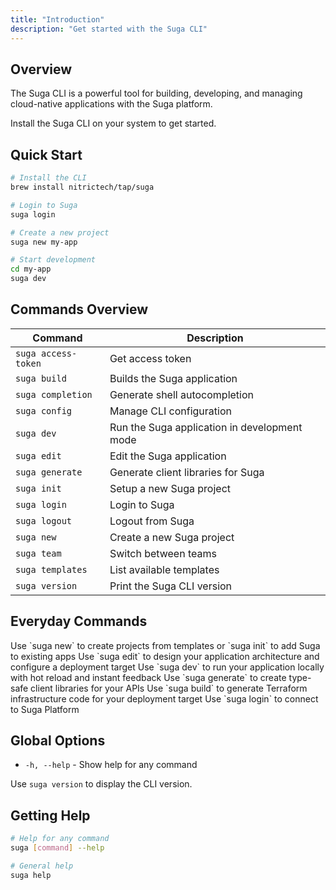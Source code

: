 ```yaml
---
title: "Introduction"
description: "Get started with the Suga CLI"
---
```


## Overview

The Suga CLI is a powerful tool for building, developing, and managing cloud-native applications with the Suga platform.

<Card title="Install Suga CLI" icon="download" href="/installation" horizontal>
  Install the Suga CLI on your system to get started.
</Card>

## Quick Start

```bash
# Install the CLI
brew install nitrictech/tap/suga

# Login to Suga
suga login

# Create a new project
suga new my-app

# Start development
cd my-app
suga dev
```

## Commands Overview

| Command             | Description                                  |
| ------------------- | -------------------------------------------- |
| `suga access-token` | Get access token                             |
| `suga build`        | Builds the Suga application                  |
| `suga completion`   | Generate shell autocompletion                |
| `suga config`       | Manage CLI configuration                     |
| `suga dev`          | Run the Suga application in development mode |
| `suga edit`         | Edit the Suga application                    |
| `suga generate`     | Generate client libraries for Suga           |
| `suga init`         | Setup a new Suga project                     |
| `suga login`        | Login to Suga                                |
| `suga logout`       | Logout from Suga                             |
| `suga new`          | Create a new Suga project                    |
| `suga team`         | Switch between teams                         |
| `suga templates`    | List available templates                     |
| `suga version`      | Print the Suga CLI version                   |

## Everyday Commands

<CardGroup cols={2}>
  <Card title="Create Projects" icon="folder" href="/cli/new">
    Use `suga new` to create projects from templates or `suga init` to add Suga
    to existing apps
  </Card>
  <Card title="Visual Editor" icon="pencil-ruler" href="/cli/edit">
    Use `suga edit` to design your application architecture and configure
    a deployment target
  </Card>
  <Card title="Local Development" icon="play" href="/cli/dev">
    Use `suga dev` to run your application locally with hot reload and instant
    feedback
  </Card>
  <Card title="Generate Clients" icon="code" href="/cli/generate">
    Use `suga generate` to create type-safe client libraries for your APIs
  </Card>
  <Card title="Build Terraform" icon="hammer" href="/cli/build">
    Use `suga build` to generate Terraform infrastructure code for your
    deployment target
  </Card>
  <Card title="Team Authentication" icon="key" href="/cli/login">
    Use `suga login` to connect to Suga Platform
  </Card>
</CardGroup>

## Global Options

- `-h, --help` - Show help for any command

Use `suga version` to display the CLI version.

## Getting Help

```bash
# Help for any command
suga [command] --help

# General help
suga help
```
